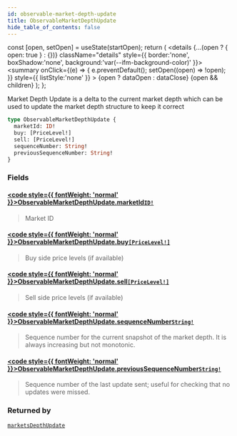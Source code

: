 ```yaml
---
id: observable-market-depth-update
title: ObservableMarketDepthUpdate
hide_table_of_contents: false
---
```







  const [open, setOpen] = useState(startOpen);
  return (
    <details {...(open ? { open: true } : {})} className="details" style={{ border:'none', boxShadow:'none', background:'var(--ifm-background-color)' }}>
      <summary
        onClick={(e) => {
          e.preventDefault();
          setOpen((open) => !open);
        }}
        style={{ listStyle:'none' }}
      >
      {open ? dataOpen : dataClose}
      </summary>
      {open && children}
    </details>
  );
};




Market Depth Update is a delta to the current market depth which can be used to update the
market depth structure to keep it correct


```graphql
type ObservableMarketDepthUpdate {
  marketId: ID!
  buy: [PriceLevel!]
  sell: [PriceLevel!]
  sequenceNumber: String!
  previousSequenceNumber: String!
}
```


### Fields

#### [<code style={{ fontWeight: 'normal' }}>ObservableMarketDepthUpdate.<b>marketId</b></code>](#)<Bullet />[`ID!`](/testnet/api/graphql/scalars/id) <Badge class="secondary" text="non-null"/> <Badge class="secondary" text="scalar"/>
> Market ID
> 

#### [<code style={{ fontWeight: 'normal' }}>ObservableMarketDepthUpdate.<b>buy</b></code>](#)<Bullet />[`[PriceLevel!]`](/testnet/api/graphql/objects/price-level) <Badge class="secondary" text="list"/> <Badge class="secondary" text="object"/>
> Buy side price levels (if available)
> 

#### [<code style={{ fontWeight: 'normal' }}>ObservableMarketDepthUpdate.<b>sell</b></code>](#)<Bullet />[`[PriceLevel!]`](/testnet/api/graphql/objects/price-level) <Badge class="secondary" text="list"/> <Badge class="secondary" text="object"/>
> Sell side price levels (if available)
> 

#### [<code style={{ fontWeight: 'normal' }}>ObservableMarketDepthUpdate.<b>sequenceNumber</b></code>](#)<Bullet />[`String!`](/testnet/api/graphql/scalars/string) <Badge class="secondary" text="non-null"/> <Badge class="secondary" text="scalar"/>
> Sequence number for the current snapshot of the market depth. It is always increasing but not monotonic.
> 

#### [<code style={{ fontWeight: 'normal' }}>ObservableMarketDepthUpdate.<b>previousSequenceNumber</b></code>](#)<Bullet />[`String!`](/testnet/api/graphql/scalars/string) <Badge class="secondary" text="non-null"/> <Badge class="secondary" text="scalar"/>
> Sequence number of the last update sent; useful for checking that no updates were missed.
> 



### Returned by

[`marketsDepthUpdate`](/testnet/api/graphql/subscriptions/markets-depth-update)  <Badge class="secondary" text="subscription"/>


